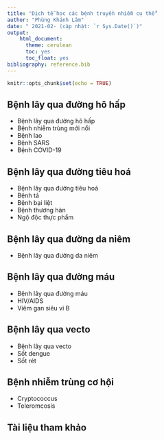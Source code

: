```yaml
---
title: "Dịch tễ học các bệnh truyền nhiễm cụ thể"
author: "Phùng Khánh Lâm"
date: " 2021-02- (cập nhật: `r Sys.Date()`)"
output:
    html_document:
      theme: cerulean
      toc: yes
      toc_float: yes
bibliography: reference.bib
---
```


```r
knitr::opts_chunk$set(echo = TRUE)
```

## Bệnh lây qua đường hô hấp

* Bệnh lây qua đường hô hấp
* Bệnh nhiễm trùng mới nổi
* Bệnh lao
* Bệnh SARS
* Bệnh COVID-19

## Bệnh lây qua đường tiêu hoá

* Bệnh lây qua đường tiêu hoá
* Bệnh tả
* Bệnh bại liệt
* Bệnh thương hàn
* Ngộ độc thực phẩm

## Bệnh lây qua đường da niêm

* Bệnh lây qua đường da niêm

## Bệnh lây qua đường máu

* Bệnh lây qua đường máu
* HIV/AIDS
* Viêm gan siêu vi B

## Bệnh lây qua vecto

* Bệnh lây qua vecto
* Sốt dengue
* Sốt rét

## Bệnh nhiễm trùng cơ hội

* Cryptococcus
* Teleromcosis

## Tài liệu tham khảo
